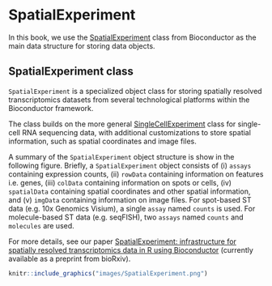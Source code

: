 # SpatialExperiment

In this book, we use the [SpatialExperiment](https://bioconductor.org/packages/SpatialExperiment) class from Bioconductor as the main data structure for storing data objects.


## SpatialExperiment class

`SpatialExperiment` is a specialized object class for storing spatially resolved transcriptomics datasets from several technological platforms within the Bioconductor framework.

The class builds on the more general [SingleCellExperiment](https://bioconductor.org/packages/SingleCellExperiment) class for single-cell RNA sequencing data, with additional customizations to store spatial information, such as spatial coordinates and image files.

A summary of the `SpatialExperiment` object structure is show in the following figure. Briefly, a `SpatialExperiment` object consists of (i) `assays` containing expression counts, (ii) `rowData` containing information on features i.e. genes, (iii) `colData` containing information on spots or cells, (iv) `spatialData` containing spatial coordinates and other spatial information, and (v) `imgData` containing information on image files. For spot-based ST data (e.g. 10x Genomics Visium), a single `assay` named `counts` is used. For molecule-based ST data (e.g. seqFISH), two `assays` named `counts` and `molecules` are used.

For more details, see our paper [SpatialExperiment: infrastructure for spatially resolved transcriptomics data in R using Bioconductor](https://www.biorxiv.org/content/10.1101/2021.01.27.428431v1) (currently available as a preprint from bioRxiv).


```r
knitr::include_graphics("images/SpatialExperiment.png")
```


